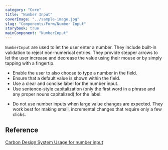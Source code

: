 ```yaml
---
category: "Core"
title: "Number Input"
coverImage: "../sample-image.jpg"
slug: "Components/Form/Number Input"
storybook: true
mainComponent: "NumberInput"
---
```


`NumberInput` are used to let the user enter a number. They include built-in validation to reject non-numerical entries. They provide stepper arrows to let the user increase and decrease the value using their mouse or by simply tapping with a fingertip.

<DoUse>
    
- Enable the user to also choose to type a number in the field.
- Ensure that a default value is shown within the field.
- Use a clear and concise label for the number input.
- Use sentence-style capitalization (only the first word in a phrase and any proper nouns capitalized) for the label.

</DoUse>

<DoNotUse>

- Do not use number inputs when large value changes are expected. They work best for making small, incremental changes that require only a few clicks.

</DoNotUse>

## Reference

[Carbon Design System Usage for number input](https://www.carbondesignsystem.com/components/number-input/usage)
